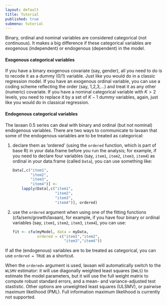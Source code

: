 ```yaml
---
layout: default
title: Tutorial
published: true
submenu: tutorial
---
```


Binary, ordinal and nominal variables are considered categorical (not
continuous). It makes a big difference if these categorical variables are
exogenous (independent) or endogenous (dependent) in the model.

#### Exogenous categorical variables ####

If you have a binary exogenous covariate (say, gender), all you need to do is
to recode it as a dummy (0/1) variable. Just like you would do in a classic
regression model. If you have an exogenous ordinal variable, you can use a
coding scheme reflecting the order (say, 1,2,3,...) and treat it as any other
(numeric) covariate. If you have a nominal categorical variable with $K > 2$
levels, you need to replace it by a set of $K-1$ dummy variables, again, just
like you would do in classical regression.

#### Endogenous categorical variables ####

The lavaan 0.5 series can deal with binary and ordinal (but not nominal)
endogenous variables. There are two ways to communicate to lavaan that
some of the endogenous variables are to be treated as categorical:

1. declare them as 'ordered' (using the `ordered` function, which is part of
base R) in your data.frame before you run the analysis; for example, if you
need to declare four variables (say, `item1`, `item2`, `item3`, `item4`) as
ordinal in your data.frame (called `Data`), you can use something like:

    ```r
    Data[,c("item1",
            "item2",
            "item3",
            "item4")] <-
        lapply(Data[,c("item1",
                       "item2",
                       "item3",
                       "item4")], ordered)
    ```
2. use the `ordered` argument when using one of the fitting functions
(cfa/sem/growth/lavaan), for example, if you have four binary or ordinal
variables (say, `item1`, `item2`, `item3`, `item4`), you can use:

    ```r
    fit <- cfa(myModel, data = myData,
               ordered = c("item1","item2",
                           "item3","item4"))
    ```

If all the (endogenous) variables are to be treated as categorical, you can
use `ordered = TRUE` as a shortcut.

When the `ordered=` argument is used, lavaan will automatically switch to the
`WLSMV` estimator: it will use diagonally weighted least squares (`DWLS`) to
estimate the model parameters, but it will use the full weight matrix to
compute robust standard errors, and a mean- and variance-adjusted test
stastistic. Other options are unweighted least squares (ULSMV), or pairwise
maximum likelihood (PML). Full information maximum likelihood is currently not
supported.


